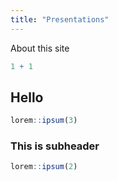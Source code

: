 ```yaml
---
title: "Presentations"
---
```


About this site

```r
1 + 1
```

## Hello

```r
lorem::ipsum(3)
```


### This is subheader

```r
lorem::ipsum(2)
```